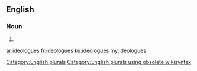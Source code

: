 ==English==

===Noun===
{{head|en}}

# {{plural of|ideologue}}

[[Category:English plurals]][[Category:English plurals using obsolete wikisyntax]]

[[ar:ideologues]]
[[fr:ideologues]]
[[ku:ideologues]]
[[my:ideologues]]